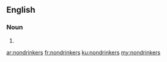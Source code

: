 ==English==

===Noun===
{{head|en|plural}}

# {{plural of|nondrinker|lang=en|nocat=1}}

[[ar:nondrinkers]]
[[fr:nondrinkers]]
[[ku:nondrinkers]]
[[my:nondrinkers]]